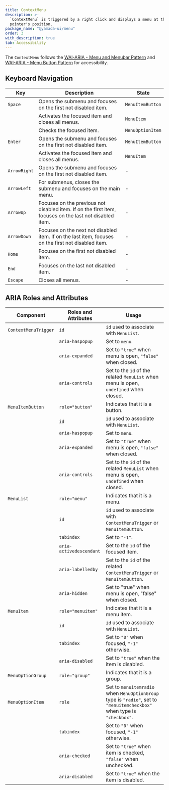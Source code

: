 ```yaml
---
title: ContextMenu
description: >-
  `ContextMenu` is triggered by a right click and displays a menu at the
  pointer's position.
package_name: "@yamada-ui/menu"
order: 3
with_description: true
tab: Accessibility
---
```


The `ContextMenu` follows the [WAI-ARIA - Menu and Menubar Pattern](https://www.w3.org/WAI/ARIA/apg/patterns/menubar/) and [WAI-ARIA - Menu Button Pattern](https://www.w3.org/WAI/ARIA/apg/patterns/menu-button/) for accessibility.

## Keyboard Navigation

| Key          | Description                                                                                             | State            |
| ------------ | ------------------------------------------------------------------------------------------------------- | ---------------- |
| `Space`      | Opens the submenu and focuses on the first not disabled item.                                           | `MenuItemButton` |
|              | Activates the focused item and closes all menus.                                                        | `MenuItem`       |
|              | Checks the focused item.                                                                                | `MenuOptionItem` |
| `Enter`      | Opens the submenu and focuses on the first not disabled item.                                           | `MenuItemButton` |
|              | Activates the focused item and closes all menus.                                                        | `MenuItem`       |
| `ArrowRight` | Opens the submenu and focuses on the first not disabled item.                                           | -                |
| `ArrowLeft`  | For submenus, closes the submenu and focuses on the main menu.                                          | -                |
| `ArrowUp`    | Focuses on the previous not disabled item. If on the first item, focuses on the last not disabled item. | -                |
| `ArrowDown`  | Focuses on the next not disabled item. If on the last item, focuses on the first not disabled item.     | -                |
| `Home`       | Focuses on the first not disabled item.                                                                 | -                |
| `End`        | Focuses on the last not disabled item.                                                                  | -                |
| `Escape`     | Closes all menus.                                                                                       | -                |

## ARIA Roles and Attributes

| Component            | Roles and Attributes    | Usage                                                                                                                   |
| -------------------- | ----------------------- | ----------------------------------------------------------------------------------------------------------------------- |
| `ContextMenuTrigger` | `id`                    | `id` used to associate with `MenuList`.                                                                                 |
|                      | `aria-haspopup`         | Set to `menu`.                                                                                                          |
|                      | `aria-expanded`         | Set to `"true"` when menu is open, `"false"` when closed.                                                               |
|                      | `aria-controls`         | Set to the `id` of the related `MenuList` when menu is open, `undefined` when closed.                                   |
| `MenuItemButton`     | `role="button"`         | Indicates that it is a button.                                                                                          |
|                      | `id`                    | `id` used to associate with `MenuList`.                                                                                 |
|                      | `aria-haspopup`         | Set to `menu`.                                                                                                          |
|                      | `aria-expanded`         | Set to `"true"` when menu is open, `"false"` when closed.                                                               |
|                      | `aria-controls`         | Set to the `id` of the related `MenuList` when menu is open, `undefined` when closed.                                   |
| `MenuList`           | `role="menu"`           | Indicates that it is a menu.                                                                                            |
|                      | `id`                    | `id` used to associate with `ContextMenuTrigger` or `MenuItemButton`.                                                   |
|                      | `tabindex`              | Set to `"-1"`.                                                                                                          |
|                      | `aria-activedescendant` | Set to the `id` of the focused item.                                                                                    |
|                      | `aria-labelledby`       | Set to the `id` of the related `ContextMenuTrigger` or `MenuItemButton`.                                                |
|                      | `aria-hidden`           | Set to "true" when menu is open, "false" when closed.                                                                   |
| `MenuItem`           | `role="menuitem"`       | Indicates that it is a menu item.                                                                                       |
|                      | `id`                    | `id` used to associate with `MenuList`.                                                                                 |
|                      | `tabindex`              | Set to `"0"` when focused, `"-1"` otherwise.                                                                            |
|                      | `aria-disabled`         | Set to `"true"` when the item is disabled.                                                                              |
| `MenuOptionGroup`    | `role="group"`          | Indicates that it is a group.                                                                                           |
| `MenuOptionItem`     | `role`                  | Set to `menuitemradio` when `MenuOptionGroup` type is `"radio"`, set to `"menuitemcheckbox"` when type is `"checkbox"`. |
|                      | `tabindex`              | Set to `"0"` when focused, `"-1"` otherwise.                                                                            |
|                      | `aria-checked`          | Set to `"true"` when item is checked, `"false"` when unchecked.                                                         |
|                      | `aria-disabled`         | Set to `"true"` when the item is disabled.                                                                              |
